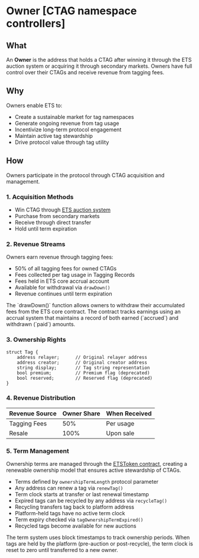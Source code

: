 
# Owner <Icon src="/icons/users.svg" size={36} alt="Owner Icon" /> [CTAG namespace controllers]

## What
An **Owner** is the address that holds a CTAG after winning it through the ETS auction system or acquiring it through secondary markets. Owners have full control over their CTAGs and receive revenue from tagging fees.

## Why
Owners enable ETS to:
- Create a sustainable market for tag namespaces
- Generate ongoing revenue from tag usage
- Incentivize long-term protocol engagement
- Maintain active tag stewardship
- Drive protocol value through tag utility

## How

Owners participate in the protocol through CTAG acquisition and management.

### 1. Acquisition Methods
- Win CTAG through [ETS auction system](/docs/concepts/auction)
- Purchase from secondary markets
- Receive through direct transfer
- Hold until term expiration

### 2. Revenue Streams

Owners earn revenue through tagging fees:
- 50% of all tagging fees for owned CTAGs
- Fees collected per tag usage in Tagging Records
- Fees held in ETS core accrual account
- Available for withdrawal via `drawDown()`
- Revenue continues until term expiration

<Callout type="info">
The `drawDown()` function allows owners to withdraw their accumulated fees from the ETS core contract. The contract tracks earnings using an accrual system that maintains a record of both earned (`accrued`) and withdrawn (`paid`) amounts.
</Callout>

### 3. Ownership Rights

```solidity
struct Tag {
    address relayer;      // Original relayer address
    address creator;      // Original creator address
    string display;       // Tag string representation
    bool premium;         // Premium flag (deprecated)
    bool reserved;        // Reserved flag (deprecated)
}
```

### 4. Revenue Distribution

| Revenue Source | Owner Share | When Received |
|---------------|-------------|---------------|
| Tagging Fees  | 50%         | Per usage     |
| Resale        | 100%        | Upon sale     |

### 5. Term Management

Ownership terms are managed through the [ETSToken contract](https://github.com/ethereum-tag-service/ets/blob/main/packages/contracts/contracts/ETSToken.sol), creating a renewable ownership model that ensures active stewardship of CTAGs.

- Terms defined by `ownershipTermLength` protocol parameter
- Any address can renew a tag via `renewTag()`
- Term clock starts at transfer or last renewal timestamp
- Expired tags can be recycled by any address via `recycleTag()`
- Recycling transfers tag back to platform address
- Platform-held tags have no active term clock
- Term expiry checked via `tagOwnershipTermExpired()`
- Recycled tags become available for new auctions

<Callout type="info">
The term system uses block timestamps to track ownership periods. When tags are held by the platform (pre-auction or post-recycle), the term clock is reset to zero until transferred to a new owner.
</Callout>


